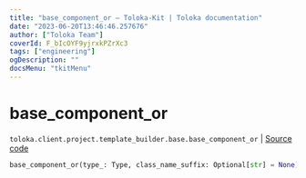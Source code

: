 ```yaml
---
title: "base_component_or — Toloka-Kit | Toloka documentation"
date: "2023-06-20T13:46:46.257676"
author: ["Toloka Team"]
coverId: F_bIcOYF9yjrxkPZrXc3
tags: ["engineering"]
ogDescription: ""
docsMenu: "tkitMenu"
---
```


# base_component_or

`toloka.client.project.template_builder.base.base_component_or` | [Source code](https://github.com/Toloka/toloka-kit/blob/v1.2.0/src/client/project/template_builder/base.py#L153)

```python
base_component_or(type_: Type, class_name_suffix: Optional[str] = None)
```